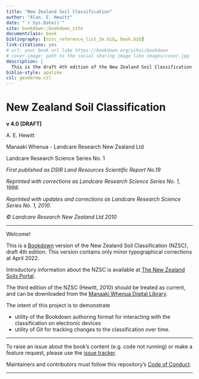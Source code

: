 ```yaml
--- 
title: "New Zealand Soil Classification"
author: "Alan. E. Hewitt"
date: "`r Sys.Date()`"
site: bookdown::bookdown_site
documentclass: book
bibliography: [nzsc_reference_list_3e.bib, book.bib]
link-citations: yes
# url: your book url like https://bookdown.org/yihui/bookdown
# cover-image: path to the social sharing image like images/cover.jpg
description: |
  This is the draft 4th edition of the New Zealand Soil Classification.
biblio-style: apalike
csl: geoderma.csl
---
```


# New Zealand Soil Classification {-}

__v 4.0 [DRAFT]__

A. E. Hewitt

Manaaki Whenua - Landcare Research New Zealand Ltd

Landcare Research Science Series No. 1

_First published as DSIR Land Resources Scientific Report No.19_

_Reprinted with corrections as Landcare Research Science Series No. 1, 1998._

_Reprinted with updates and corrections as Landcare Research Science Series No. 1, 2010._

_© Landcare Research New Zealand Ltd 2010_

***

Welcome! 

This is a [Bookdown](https://bookdown.org/) version of the New Zealand Soil Classification (NZSC), draft 4th edition. This version contains only minor typographical corrections at April 2022.

Introductory information about the NZSC is available at [The New Zealand Soils Portal](https://soils.landcareresearch.co.nz/topics/soil-classification/nzsc/). 

The third edition of the NZSC (Hewitt, 2010) should be treated as current, and can be downloaded from the [Manaaki Whenua Digital Library](http://doi.org/10.7931/DL1-LRSS-1-2010).

The intent of this project is to demonstrate 

  * utility of the Bookdown authoring format for interacting with the classification on electronic devices
  * utility of Git for tracking changes to the classification over time.
  
*** 

To raise an issue about the book’s content (e.g. code not running) or make a feature request, please use the [issue tracker](https://github.com/manaakiwhenua/nzsc_bookdown/issues).

Maintainers and contributors must follow this repository’s [Code of Conduct]().

***
